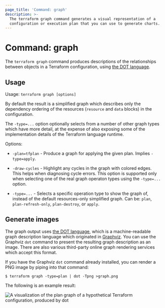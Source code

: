 ```yaml
---
page_title: 'Command: graph'
description: >-
  The terraform graph command generates a visual representation of a
  configuration or execution plan that you can use to generate charts.
---
```


# Command: graph

The `terraform graph` command produces descriptions of the relationships
between objects in a Terraform configuration, using
[the DOT language](https://en.wikipedia.org/wiki/DOT_(graph_description_language)).

## Usage

Usage: `terraform graph [options]`

By default the result is a simplified graph which describes only the dependency
ordering of the resources (`resource` and `data` blocks) in the configuration.

The `-type=...` option optionally selects from a number of other graph types
which have more detail, at the expense of also exposing some of the
implementation details of the Terraform language runtime.

Options:

* `-plan=tfplan` - Produce a graph for applying the given plan. Implies `-type=apply`.

* `-draw-cycles` - Highlight any cycles in the graph with colored edges.
  This helps when diagnosing cycle errors. This option is supported only when
  selecting one of the real graph operaton types using the `-type=...`
  option.

* `-type=...` - Selects a specific operation type to show the graph of, instead
  of the default resources-only simplified graph.
  Can be: `plan`, `plan-refresh-only`, `plan-destroy`, or `apply`.

## Generate images

The graph output uses
[the DOT language](https://en.wikipedia.org/wiki/DOT_(graph_description_language)),
which is a machine-readable graph description language which originated in
[Graphviz](https://graphviz.org/). You can use the Graphviz `dot` command
to present the resulting graph description as an image. There are also various
third-party online graph rendering services which accept this format.

If you have the Graphviz `dot` command already installed, you can render
a PNG image by piping into that command:

```shell-session
$ terraform graph -type=plan | dot -Tpng >graph.png
```

The following is an example result:

![A visualization of the plan graph of a hypothetical Terraform configuration, produced by dot](/img/docs/graph-example.png)

